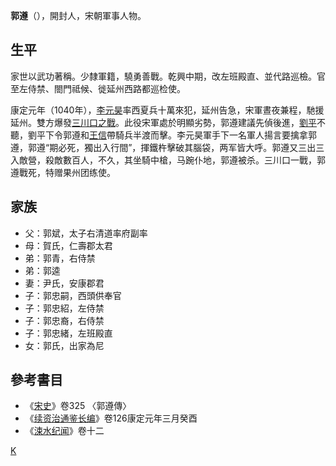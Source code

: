 '''郭遵'''（{{bd|?||?||}}），開封人，宋朝軍事人物。

== 生平 ==

家世以武功著稱。少隸軍籍，驍勇善戰。乾興中期，改左班殿直、並代路巡檢。官至左侍禁、閤門祗候、徙延州西路都巡检使。

康定元年（1040年），[[李元昊|李元昊]]率西夏兵十萬來犯，延州告急，宋軍晝夜兼程，馳援延州。雙方爆發[[三川口之戰|三川口之戰]]。此役宋軍處於明顯劣勢，郭遵建議先偵後進，[[劉平_(宋朝)|劉平]]不聽，劉平下令郭遵和[[王信|王信]]帶騎兵半渡而擊。李元昊軍手下一名軍人揚言要擒拿郭遵，郭遵“期必死，獨出入行間”，揮鐵杵擊破其腦袋，两军皆大呼。郭遵又三出三入敵營，殺敵數百人，不久，其坐騎中槍，马踠仆地，郭遵被杀。三川口一戰，郭遵戰死，特赠果州团练使。

== 家族 ==
*父：郭斌，太子右清道率府副率
*母：賀氏，仁壽郡太君
*弟：郭青，右侍禁
*弟：郭逵
*妻：尹氏，安康郡君
*子：郭忠嗣，西頭供奉官
*子：郭忠紹，左侍禁
*子：郭忠裔，右侍禁
*子：郭忠緒，左班殿直
*女：郭氏，出家為尼

==參考書目==
* 《[[宋史|宋史]]》卷325 〈郭遵傳〉
* 《[[续资治通鉴长编|续资治通鉴长编]]》卷126康定元年三月癸酉
* 《[[涑水纪闻|涑水纪闻]]》卷十二

[[Category:宋朝軍事人物|K]]